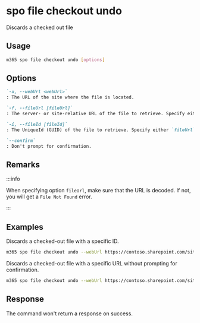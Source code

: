 
# spo file checkout undo

Discards a checked out file

## Usage

```sh
m365 spo file checkout undo [options]
```

## Options

```md definition-list
`-u, --webUrl <webUrl>`
: The URL of the site where the file is located.

`-f, --fileUrl [fileUrl]`
: The server- or site-relative URL of the file to retrieve. Specify either `fileUrl` or `fileId` but not both.

`-i, --fileId [fileId]`
: The UniqueId (GUID) of the file to retrieve. Specify either `fileUrl` or `fileId` but not both.

`--confirm`
: Don't prompt for confirmation.
```

<Global />

## Remarks

:::info

When specifying option `fileUrl`, make sure that the URL is decoded. If not, you will get a `File Not Found` error.

:::

## Examples

Discards a checked-out file with a specific ID.

```sh
m365 spo file checkout undo --webUrl https://contoso.sharepoint.com/sites/project-x --fileId 'b2307a39-e878-458b-bc90-03bc578531d6'
```

Discards a checked-out file with a specific URL without prompting for confirmation.

```sh
m365 spo file checkout undo --webUrl https://contoso.sharepoint.com/sites/project-x --fileUrl '/sites/project-x/documents/Test1.docx' --confirm
```

## Response

The command won't return a response on success.
